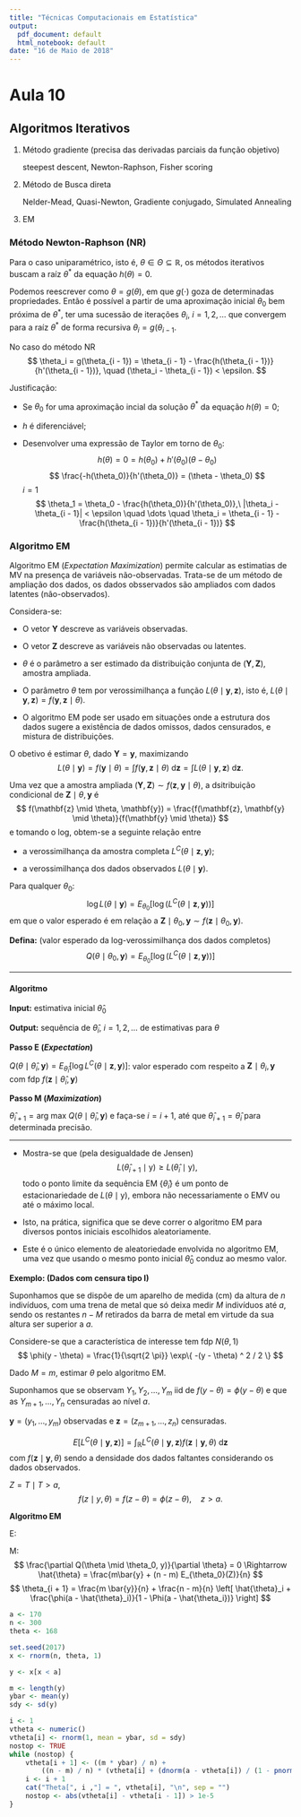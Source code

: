 ```yaml
---
title: "Técnicas Computacionais em Estatística"
output:
  pdf_document: default
  html_notebook: default
date: "16 de Maio de 2018"
---
```


# Aula 10

## Algoritmos Iterativos

1. Método gradiente (precisa das derivadas parciais da função objetivo)

	steepest descent, Newton-Raphson, Fisher scoring
	
2. Método de Busca direta

	Nelder-Mead, Quasi-Newton, Gradiente conjugado, Simulated Annealing
	
3. EM


### Método Newton-Raphson (NR)

Para o caso uniparamétrico, isto é, $\theta \in \Theta \subseteq \mathbb{R}$, os métodos iterativos buscam a raíz $\theta^*$ da equação $h(\theta) = 0$.

Podemos reescrever como $\theta = g(\theta)$, em que $g(\cdot)$ goza de determinadas propriedades.
Então é possível a partir de uma aproximação inicial $\theta_0$ bem próxima de $\theta^*$, ter uma sucessão de iterações $\theta_i$, $i = 1, 2, \dotsc$ que convergem para a raíz $\theta^*$ de forma recursiva $\theta_i = g(\theta_{i - 1}$.

No caso do método NR
$$
	\theta_i = g(\theta_{i - 1}) = \theta_{i - 1} - \frac{h(\theta_{i - 1})}{h'(\theta_{i - 1})}, \quad
	(\theta_i - \theta_{i - 1}) < \epsilon.
$$

Justificação:

- Se $\theta_0$ for uma aproximação incial da solução $\theta^*$ da equação $h(\theta) = 0$;

- $h$ é diferenciável;

- Desenvolver uma expressão de Taylor em torno de $\theta_0$:
$$
	h(\theta) = 0 = h(\theta_0) + h'(\theta_0)(\theta - \theta_0)
$$
$$
	\frac{-h(\theta_0)}{h'(\theta_0)} = (\theta - \theta_0)
$$
$i = 1$
$$
	\theta_1 = \theta_0 - \frac{h(\theta_0)}{h'(\theta_0)},\ |\theta_i - \theta_{i - 1}| < \epsilon \quad
	\dots \quad
	\theta_i = \theta_{i - 1} - \frac{h(\theta_{i - 1})}{h'(\theta_{i - 1})}
$$


### Algoritmo EM

Algoritmo EM (*Expectation Maximization*) permite calcular as estimatias de MV na presença de variáveis não-observadas.
Trata-se de um método de ampliação dos dados, os dados obsservados são ampliados com dados latentes (não-observados).

Considera-se:

- O vetor $\mathbf{Y}$ descreve as variáveis observadas.

- O vetor $\mathbf{Z}$ descreve as variáveis não observadas ou latentes.

- $\theta$ é o parâmetro a ser estimado da distribuição conjunta de $(\mathbf{Y}, \mathbf{Z})$, amostra ampliada.

- O parâmetro $\theta$ tem por verossimilhança a função $L(\theta \mid \mathbf{y}, \mathbf{z})$, isto é, $L(\theta \mid \mathbf{y}, \mathbf{z}) = f(\mathbf{y}, \mathbf{z} \mid \theta)$.

- O algoritmo EM pode ser usado em situações onde a estrutura dos dados sugere a existência de dados omissos, dados censurados, e mistura de distribuições.

O obetivo é estimar $\theta$, dado $\mathbf{Y} = \mathbf{y}$, maximizando
$$
	L(\theta \mid \mathbf{y}) = f(\mathbf{y} \mid \theta) =
	\int f(\mathbf{y}, \mathbf{z} \mid \theta)\ \mathrm{d}\mathbf{z} =
	\int L(\theta \mid \mathbf{y}, \mathbf{z})\ \mathrm{d}\mathbf{z}.
$$

Uma vez que a amostra ampliada $(\mathbf{Y}, \mathbf{Z}) \sim f(\mathbf{z}, \mathbf{y} \mid \theta)$, a dsitribuição condicional de $\mathbf{Z} \mid \theta, \mathbf{y}$ é
$$
	f(\mathbf{z} \mid \theta, \mathbf{y}) = \frac{f(\mathbf{z}, \mathbf{y} \mid \theta)}{f(\mathbf{y} \mid \theta)} 
$$
e tomando o log, obtem-se a seguinte relação entre

- a verossimilhança da amostra completa $L^C(\theta \mid \mathbf{z}, \mathbf{y})$;

- a verossimilhança dos dados observados $L(\theta \mid \mathbf{y})$.

Para qualquer $\theta_0$:
$$
	\log L(\theta \mid \mathbf{y}) = E_{\theta_0}[\log(L^C(\theta \mid \mathbf{z}, \mathbf{y}))]
$$
em que o valor esperado é em relação a $\mathbf{Z} \mid \theta_0, \mathbf{y} \sim f(\mathbf{z} \mid \theta_0, \mathbf{y})$.


**Defina:** (valor esperado da log-verossimilhança dos dados completos)
$$
	Q(\theta \mid \theta_0, \mathbf{y}) = E_{\theta_0}[\log(L^C(\theta \mid \mathbf{z}, \mathbf{y}))]
$$


---

#### Algoritmo

**Input:**
estimativa inicial $\hat{\theta}_0$
	
**Output:**
sequência de $\hat{\theta}_i$, $i = 1, 2, \dotsc$ de estimativas para $\theta$

**Passo E (*Expectation*)**

$Q(\theta \mid \hat{\theta}_i, \mathbf{y}) = E_{\hat{\theta}_i}[\log L^C(\theta \mid \mathbf{z}, \mathbf{y})]$: valor esperado com respeito a $\mathbf{Z} \mid \theta_i, \mathbf{y}$ com fdp $f(\mathbf{z} \mid \hat{\theta}_i, \mathbf{y})$

**Passo M (*Maximization*)**

$\hat{\theta}_{i + 1} = \mathrm{arg\ max}\ Q(\theta \mid \hat{\theta}_i, \mathbf{y})$ e faça-se $i = i + 1$, até que $\hat{\theta}_{i + 1} = \hat{\theta}_i$ para determinada precisão.

---

- Mostra-se que (pela desigualdade de Jensen)
$$
	L(\hat{\theta}_{i + 1} \mid \mathrm{y}) \geq L(\hat{\theta}_{i} \mid \mathrm{y}),
$$
todo o ponto limite da sequência EM $\{\hat{\theta}_i\}$ é um ponto de estacionariedade de $L(\theta \mid \mathrm{y})$, embora não necessariamente o EMV ou até o máximo local.

- Isto, na prática, significa que se deve correr o algoritmo EM para diversos pontos iniciais escolhidos aleatoriamente.

- Este é o único elemento de aleatoriedade envolvida no algoritmo EM, uma vez que usando o mesmo ponto inicial $\hat{\theta}_0$ conduz ao mesmo valor.


**Exemplo: (Dados com censura tipo I)**

Suponhamos que se dispõe de um aparelho de medida (cm) da altura de $n$ indivíduos, com uma trena de metal que só deixa medir $M$ indivíduos até $a$, sendo os restantes $n - M$ retirados da barra de metal em virtude da sua altura ser superior a $a$.

Considere-se que a característica de interesse tem fdp $N(\theta, 1)$
$$
	\phi(y - \theta) = \frac{1}{\sqrt{2 \pi}} \exp\{ -(y - \theta) ^ 2 / 2 \}
$$

Dado $M = m$, estimar $\theta$ pelo algoritmo EM.

Suponhamos que se observam $Y_1, Y_2, \dotsc, Y_m$ iid de $f(y - \theta) = \phi(y - \theta)$ e que as $Y_{m + 1}, \dotsc, Y_n$ censuradas ao nível $a$.

$\mathbf{y} = (y_1, \dotsc, y_m)$ observadas e $\mathbf{z} = (z_{m + 1}, \dotsc, z_n)$ censuradas.

\begin{align}
	L^C(\theta \mid \mathbf{y}, \mathbf{z}) &= \prod_{i = 1}^{m} f(y_i - \theta) \times \prod_{i = m + 1}^{n} f(z_i - \theta) \\
	L^C(\theta \mid \mathbf{y}, \mathbf{z}) &= \prod_{i = 1}^{m} \phi(y_i - \theta) \times \prod_{i = m + 1}^{n} \phi(z_i - \theta)
\end{align}

$$
	E[L^C(\theta \mid \mathbf{y}, \mathbf{z})] = \int_{\mathbb{R}} L^C(\theta \mid \mathbf{y}, \mathbf{z}) f(\mathbf{z} \mid \mathbf{y}, \theta)\ \mathrm{d}\mathbf{z}
$$
com $f(\mathbf{z} \mid \mathbf{y}, \theta)$ sendo a densidade dos dados faltantes considerando os dados observados.

$Z = T \mid T > a$,
$$
	f(z \mid y, \theta) = f(z - \theta) = \phi(z - \theta), \quad z > a.
$$

**Algoritmo EM**

E:
\begin{align}
	Q(\theta \mid \theta_0, \mathbf{y}) &= E_{\theta_0}\left[ \log L^C(\theta \mid \mathbf{y}, \mathbf{Z}) \right] \\
	&\propto E_{\theta_0}\left[ \frac{-1}{2} \sum_{i = 1}^{m} (y_i - \theta)^2 - \frac{1}{2}\sum_{i = m + 1}^n (Z_i - \theta)^2 \right] \\
	&= \frac{-1}{2} \sum_{i = 1}^{m} (y_i - \theta)^2 - \frac{1}{2}\sum_{i = m + 1}^n E_{\theta_0} (Z_i - \theta)^2
\end{align}

M:
$$
	\frac{\partial Q(\theta \mid \theta_0, y)}{\partial \theta} = 0 \Rightarrow \hat{\theta} = \frac{m\bar{y} + (n - m) E_{\theta_0}(Z)}{n}
$$
$$
	\theta_{i + 1} = \frac{m \bar{y}}{n} + \frac{n - m}{n} \left[ \hat{\theta}_i + \frac{\phi(a - \hat{\theta}_i)}{1 - \Phi(a - \hat{\theta_i})} \right]
$$

```r
a <- 170
n <- 300
theta <- 168

set.seed(2017)
x <- rnorm(n, theta, 1)

y <- x[x < a]

m <- length(y)
ybar <- mean(y)
sdy <- sd(y)

i <- 1
vtheta <- numeric()
vtheta[i] <- rnorm(1, mean = ybar, sd = sdy)
nostop <- TRUE
while (nostop) {
	vtheta[i + 1] <- ((m * ybar) / n) + 
		((n - m) / n) * (vtheta[i] + (dnorm(a - vtheta[i]) / (1 - pnorm(a - vtheta[1]))))
	i <- i + 1
	cat("Theta[", i ,"] = ", vtheta[i], "\n", sep = "")
	nostop <- abs(vtheta[i] - vtheta[i - 1]) > 1e-5
}
```

